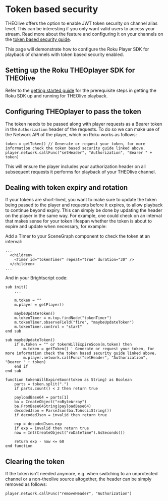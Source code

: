 # Token based security

THEOlive offers the option to enable JWT token security on channel alias level. This can be interesting if you only want valid users to access your stream. Read more about the feature and configuring it on your channels on the [token based security guide](/theolive/platform/security/token-based-security).

This page will demonstrate how to configure the Roku Player SDK for playback of channels with token based security enabled.

## Setting up the Roku THEOplayer SDK for THEOlive

Refer to the [getting started guide](../getting-started) for the prerequisite steps in getting the Roku SDK up and running for THEOlive playback.

## Configuring THEOplayer to pass the token

The token needs to be passed along with player requests as a Bearer token in the `Authorization` header of the requests. To do so we can make use of the Network API of the player, which on Roku works as follows:

```brightscript
token = getToken() // Generate or request your token, for more information check the token based security guide linked above.
player.network.callFunc("setHeader", "Authorization", "Bearer " + token)
```

This will ensure the player includes your authorization header on all subsequent requests it performs for playback of your THEOlive channel.

## Dealing with token expiry and rotation

If your tokens are short-lived, you want to make sure to update the token being passed to the player and requests before it expires, to allow playback to continue beyond expiry. This can simply be done by updating the header on the player in the same way. For example, one could check on an interval that makes sense for your token lifespan whether the token is about to expire and update when necessary, for example:

Add a Timer to your SceneGraph component to check the token at an interval:

```brightscript
...
  <children>
    <Timer id="tokenTimer" repeat="true" duration="30" />
  </children>
...
```

And in your Brightscript code:

```brightscript
sub init()
    ...

    m.token = ""
    m.player = getPlayer()

    maybeUpdateToken()
    m.tokenTimer = m.top.findNode("tokenTimer")
    m.tokenTimer.observeField("fire", "maybeUpdateToken")
    m.tokenTimer.control = "start"
end sub

sub maybeUpdateToken()
    if m.token = "" or tokenWillExpireSoon(m.token) then
        m.token = getToken() ' Generate or request your token, for more information check the token based security guide linked above.
        m.player.network.callFunc("setHeader", "Authorization", "Bearer " + token)
    end if
end sub

function tokenWillExpireSoon(token as String) as Boolean
    parts = token.split(".")
    if parts.count() < 2 then return true

    payloadBase64 = parts[1]
    ba = CreateObject("roByteArray")
    ba.FromBase64String(payloadBase64)
    decodedJson = ParseJson(ba.ToAsciiString())
    if decodedJson = invalid then return true

    exp = decodedJson.exp
    if exp = invalid then return true
    now = Int(CreateObject("roDateTime").AsSeconds())

    return exp - now <= 60
end function
```

## Clearing the token

If the token isn't needed anymore, e.g. when switching to an unprotected channel or a non-theolive source altogether, the header can be simply removed as follows:

```brightscript
player.network.callFunc("removeHeader", "Authorization")
```

